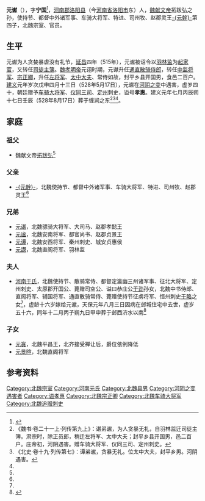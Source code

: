 '''元谳'''（{{bd|489年||528年|5月17日|}}），字'''宁国'''<ref name=autogenerated1>{{Cite book | author = 李永强，余扶危主编 | title = 《洛阳出土少数民族墓志汇编》 | location = 郑州 | publisher = 河南美术出版社 | date =2011年7月 | pages =92-93 |ISBN =978-7-5401-2226-3| accessdate = 2016-08-18 | url = | language= zh-cn| quote = }}</ref>，[[河南郡|河南郡]][[洛阳县|洛阳县]]（今[[河南省|河南省]][[洛阳市|洛阳市]]东）人，[[魏献文帝|魏献文帝]]拓跋弘之孙，使持节、都督中外诸军事、车骑大将军、特进、司州牧、赵郡灵王[[元幹|-{元幹}-]]第四子，北魏宗室、官员。

==生平==
元谳为人贪婪暴虐没有礼节，[[延昌_(北魏)|延昌]]四年（515年），元谳被诏令以[[羽林监|羽林监]]为[[起家官|起家官]]，又转任[[司徒主簿|司徒主簿]]。[[魏孝明帝|魏孝明帝]]元诩时期，元谳升任[[通直散骑侍郎|通直散骑侍郎]]，转任[[中监将军|中监将军]]、[[宗正卿|宗正卿]]，升任[[左将军|左将军]]、[[太中大夫|太中大夫]]、常侍如故，封平乡县开国男，食邑二百户。[[建義_(北魏)|建义]]元年岁次戊申四月十三日（528年5月17日），元谳在[[河阴之变|河阴之变]]中遇害，虚岁四十，朝廷赠予[[车骑大将军|车骑大将军]]、[[仪同三司|仪同三司]]、[[定州_(北魏)|定州]]刺史，谥号'''孝惠'''。建义元年七月丙辰朔十七日壬辰（528年8月17日）葬于缠涧之东<ref>《魏书·卷二十一上·列传第九上》：谌弟谳，为人贪暴无礼，自羽林监迁司徒主簿。肃宗时，除正员郎，稍迁左将军、太中大夫；封平乡县开国男，邑二百户。庄帝初，河阴遇害。赠车骑大将军、仪同三司、定州刺史。</ref><ref>《北史·卷十九·列传第七》：谭弟谳，贪暴无礼。位太中大夫，封平乡男。河阴遇害。</ref><ref name=autogenerated1 />。

==家庭==
===祖父===
*魏献文帝[[拓跋弘|拓跋弘]]<ref name=autogenerated1 /> 

===父亲===
*[[元幹|-{元幹}-]]，北魏使持节、都督中外诸军事、车骑大将军、特进、司州牧、赵郡灵王<ref name=autogenerated1 /> 

===兄弟===
*[[元谌|元谌]]，北魏骠骑大将军、大司马、赵郡孝懿王
*[[元谧|元谧]]，北魏安南将军、都官尚书、赵郡贞景王
*[[元谭|元谭]]，北魏安西将军、秦州刺史、城安贞惠侯
*[[元譿|元譿]]，北魏直阁将军、羽林监

===夫人===
*[[河南于氏|河南于氏]]，北魏使持节、散骑常侍、都督定瀛幽三州诸军事、征北大将军、定州刺史、太原郡开国公、薨赠司空公、谥曰恭庄公[[于劲|于劲]]孙女，北魏中书侍郎、直阁将军、辅国将军、通直散骑常侍、薨赠使持节征虏将军、恒州刺史[[于略|于略]]之女<ref name=autogenerated1 />，虚龄十六岁嫁给元谳，天保元年八月三日因病在邺城住宅中去世，虚岁五十六，同年十二月丙子朔九日甲申葬于邺西济水以南<ref name=autogenerated2>{{Cite book|author=大同北朝艺术研究院|title=《北朝艺术研究院藏品图录》|location=北京|publisher=文物出版社|date=2016年5月|pages=112-113|isbn=978-7-5010-4630-0|accessdate=2016-11-12|language=zh-hans}}</ref>

===子女===
*[[元寘|元寘]]，北魏平昌王，北齐接受禅让后，爵位依例降低
*[[元景暄|元景暄]]，北魏直阁将军

==参考资料==
{{reflist}}

[[Category:北魏宗室|Category:北魏宗室]]
[[Category:河南元氏|Category:河南元氏]]
[[Category:北魏县男|Category:北魏县男]]
[[Category:河阴之变遇害者|Category:河阴之变遇害者]]
[[Category:谥孝惠|Category:谥孝惠]]
[[Category:北魏宗正卿|Category:北魏宗正卿]]
[[Category:北魏车骑大将军|Category:北魏车骑大将军]]
[[Category:北魏追赠刺史|Category:北魏追赠刺史]]